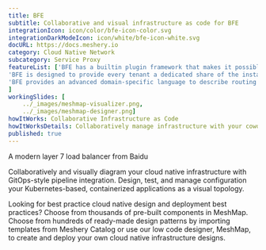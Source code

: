 ```yaml
---
title: BFE
subtitle: Collaborative and visual infrastructure as code for BFE
integrationIcon: icon/color/bfe-icon-color.svg
integrationDarkModeIcon: icon/white/bfe-icon-white.svg
docURL: https://docs.meshery.io
category: Cloud Native Network
subcategory: Service Proxy
featureList: ['BFE has a builtin plugin framework that makes it possible to develop new features rapidly by writing plugins.',
'BFE is designed to provide every tenant a dedicated share of the instance. Each tenant’s configuration is isolated and remains invisible to other tenants',
'BFE provides an advanced domain-specific language to describe routing rules which are easy to understand and maintain.'
]
workingSlides: [
    ../_images/meshmap-visualizer.png,
    ../_images/meshmap-designer.png]
howItWorks: Collaborative Infrastructure as Code
howItWorksDetails: Collaboratively manage infrastructure with your coworkers synchronously sharing the same designs.
published: true
---
```

<p>
    A modern layer 7 load balancer from Baidu
</p>
<p>
    Collaboratively and visually diagram your cloud native infrastructure with GitOps-style pipeline integration. Design, test, and manage configuration your Kubernetes-based, containerized applications as a visual topology.
</p>
<p>
    Looking for best practice cloud native design and deployment best practices? Choose from thousands of pre-built components in MeshMap. Choose from hundreds of ready-made design patterns by importing templates from Meshery Catalog or use our low code designer, MeshMap, to create and deploy your own cloud native infrastructure designs.
</p>